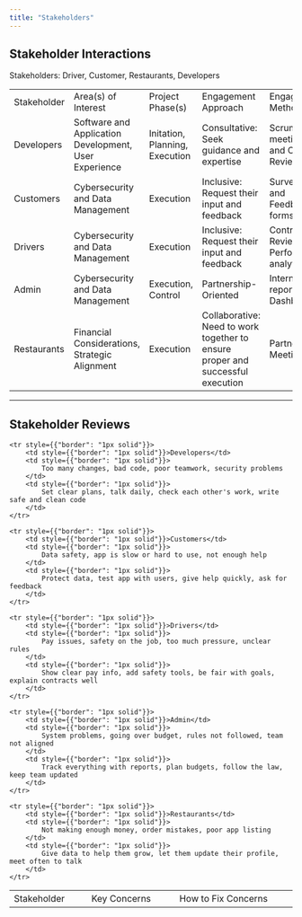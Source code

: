 ```yaml
---
title: "Stakeholders"
---
```


## Stakeholder Interactions

Stakeholders: Driver, Customer, Restaurants, Developers

<table>
        <tr style={{"border": "2px solid", "font-weight": "800"}}>
            <td style={{"border": "2px solid"}} width = "120px" height = "30px">Stakeholder</td>
            <td style={{"border": "2px solid"}} width = "120px" height = "30px">Area(s) of Interest</td>
            <td style={{"border": "2px solid"}} width = "120px" height = "30px">Project Phase(s)</td>
            <td style={{"border": "2px solid"}} width = "120px" height = "30px">Engagement Approach</td>
            <td style={{"border": "2px solid"}} width = "120px" height = "30px">Engagement Method</td>
            <td style={{"border": "2px solid"}} width = "120px" height = "30px">Frequency</td>
        </tr>
        <tr style={{"border": "1px solid"}}>
            <td style={{"border": "1px solid"}} width = "120px" height = "30px">Developers</td>
            <td style={{"border": "1px solid"}} width = "120px" height = "30px">Software and Application Development, User Experience</td>
            <td style={{"border": "1px solid"}} width = "120px" height = "30px">Initation, Planning, Execution</td>
            <td style={{"border": "1px solid"}} width = "120px" height = "30px">Consultative: Seek guidance and expertise</td>
            <td style={{"border": "1px solid"}} width = "120px" height = "30px">Scrum meetings and Code Reviews</td>
            <td style={{"border": "1px solid"}} width = "120px" height = "30px">Daily or as needed</td>
        </tr>
        <tr style={{"border": "1px solid"}}>
            <td style={{"border": "1px solid"}} width = "120px" height = "30px">Customers</td>
            <td style={{"border": "1px solid"}} width = "120px" height = "30px">Cybersecurity and Data Management</td>
            <td style={{"border": "1px solid"}} width = "120px" height = "30px">Execution</td>
            <td style={{"border": "1px solid"}} width = "120px" height = "30px">Inclusive: Request their input and feedback</td>
            <td style={{"border": "1px solid"}} width = "120px" height = "30px">Surveries and Feedback forms</td>
            <td style={{"border": "1px solid"}} width = "120px" height = "30px">Monthly or per release</td>
        </tr>
        <tr style={{"border": "1px solid"}}>
            <td style={{"border": "1px solid"}} width = "120px" height = "30px">Drivers</td>
            <td style={{"border": "1px solid"}} width = "120px" height = "30px">Cybersecurity and Data Management</td>
            <td style={{"border": "1px solid"}} width = "120px" height = "30px">Execution</td>
            <td style={{"border": "1px solid"}} width = "120px" height = "30px">Inclusive: Request their input and feedback</td>
            <td style={{"border": "1px solid"}} width = "120px" height = "30px">Contract Reviews and Performance analytics</td>
            <td style={{"border": "1px solid"}} width = "120px" height = "30px">Weekly or as needed</td>
        </tr>
        <tr style={{"border": "1px solid"}}>
            <td style={{"border": "1px solid"}} width = "120px" height = "30px">Admin</td>
            <td style={{"border": "1px solid"}} width = "120px" height = "30px">Cybersecurity and Data Management</td>
            <td style={{"border": "1px solid"}} width = "120px" height = "30px">Execution, Control</td>
            <td style={{"border": "1px solid"}} width = "120px" height = "30px">Partnership-Oriented</td>
            <td style={{"border": "1px solid"}} width = "120px" height = "30px">Internal reports and Dashboards</td>
            <td style={{"border": "1px solid"}} width = "120px" height = "30px">Weekly</td>
        </tr>
        <tr style={{"border": "1px solid"}}>
            <td style={{"border": "1px solid"}} width = "120px" height = "30px">Restaurants</td>
            <td style={{"border": "1px solid"}} width = "120px" height = "30px">Financial Considerations, Strategic Alignment</td>
            <td style={{"border": "1px solid"}} width = "120px" height = "30px">Execution</td>
            <td style={{"border": "1px solid"}} width = "120px" height = "30px">Collaborative: Need to work together to ensure proper and successful execution</td>
            <td style={{"border": "1px solid"}} width = "120px" height = "30px">Partnership Meetings</td>
            <td style={{"border": "1px solid"}} width = "120px" height = "30px">Monthly or bi-Monthly</td>
        </tr>
    </table>

---

## Stakeholder Reviews

<table>
    <tr style={{"border": "2px solid", "font-weight": "800"}}>
        <td style={{"border": "2px solid"}} width = "150px" height = "30px">Stakeholder</td>
        <td style={{"border": "2px solid"}} width = "200px" height = "30px">Key Concerns</td>
        <td style={{"border": "2px solid"}} width = "300px" height = "30px">How to Fix Concerns</td>
    </tr>

    <tr style={{"border": "1px solid"}}>
        <td style={{"border": "1px solid"}}>Developers</td>
        <td style={{"border": "1px solid"}}>
            Too many changes, bad code, poor teamwork, security problems
        </td>
        <td style={{"border": "1px solid"}}>
            Set clear plans, talk daily, check each other's work, write safe and clean code
        </td>
    </tr>

    <tr style={{"border": "1px solid"}}>
        <td style={{"border": "1px solid"}}>Customers</td>
        <td style={{"border": "1px solid"}}>
            Data safety, app is slow or hard to use, not enough help
        </td>
        <td style={{"border": "1px solid"}}>
            Protect data, test app with users, give help quickly, ask for feedback
        </td>
    </tr>

    <tr style={{"border": "1px solid"}}>
        <td style={{"border": "1px solid"}}>Drivers</td>
        <td style={{"border": "1px solid"}}>
            Pay issues, safety on the job, too much pressure, unclear rules
        </td>
        <td style={{"border": "1px solid"}}>
            Show clear pay info, add safety tools, be fair with goals, explain contracts well
        </td>
    </tr>

    <tr style={{"border": "1px solid"}}>
        <td style={{"border": "1px solid"}}>Admin</td>
        <td style={{"border": "1px solid"}}>
            System problems, going over budget, rules not followed, team not aligned
        </td>
        <td style={{"border": "1px solid"}}>
            Track everything with reports, plan budgets, follow the law, keep team updated
        </td>
    </tr>

    <tr style={{"border": "1px solid"}}>
        <td style={{"border": "1px solid"}}>Restaurants</td>
        <td style={{"border": "1px solid"}}>
            Not making enough money, order mistakes, poor app listing
        </td>
        <td style={{"border": "1px solid"}}>
            Give data to help them grow, let them update their profile, meet often to talk
        </td>
    </tr>
</table>
